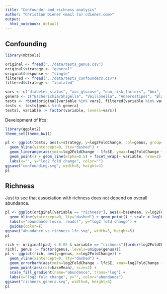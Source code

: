```yaml
---
title: "Confounder and richness analysis"
author: "Christian Diener <mail (a) cdiener.com>"
output: 
  html_notebook: default
---
```


## Confounding

```r
library(mbtools)

original <- fread("../data/tests_genus.csv")
original$strategy <- "general"
original$response <- "single"
filtered <- fread("../data/tests_confounders.csv")
filtered$strategy <- "isolated"

vars <- c("diabetes_status", "auc_glucose", "num_risk_factors", "bmi", "percent_body_fat", "systolic_pressure", "diastolic_pressure")
genera <- c("Escherichia/Shigella", "Veillonella", "Anaerostipes", "Blautia")
tests <- rbind(original[variable %in% vars], filtered[variable %in% vars])
tests <- tests[genus %in% genera]
tests[, variable := factor(variable, levels=vars)]
```


Development of lfcs:

```r
library(ggplot2)
theme_set(theme_bw())

pl <- ggplot(tests, aes(x=strategy, y=log2FoldChange, col=genus, group=genus)) +
  geom_hline(yintercept=0, lty="dashed") +
  geom_linerange(aes(ymin=log2FoldChange - lfcSE, ymax=log2FoldChange + lfcSE)) +
  geom_point() + geom_line(alpha=0.5) + facet_wrap(~ variable, nrow=2) + 
  labs(x="", y="log2 fold change", color="")
ggsave("confounding.svg", width=8, height=4)
pl
```

## Richness

Just to see that association with richness does not depend on overall abundance.

```r
pl <- ggplot(original[variable == "richness"], aes(x=baseMean, y=log2FoldChange, col=(padj > 0.05) | is.na(padj))) +
  geom_hline(yintercept=0, lty="dashed") + geom_point() + scale_x_log10(breaks=c(10, 100, 1000, 10000)) + 
  labs(x="abundance [norm. reads]", y="log2 fold change") +
  guides(color=F)
ggsave("abundance_vs_richness_lfc.svg", width=5, height=5)
pl
```

```r
rich <- original[padj < 0.05 & variable == "richness"][order(log2FoldChange)]
rich[, genus := factor(genus, levels=unique(genus))]
pl <- ggplot(rich, aes(y=genus, x=log2FoldChange)) +
  geom_vline(xintercept=0, lty="dashed") +
  geom_errorbarh(aes(xmin=log2FoldChange - lfcSE, xmax=log2FoldChange + lfcSE), height=0.2) +
  geom_point(aes(col=baseMean), size=2) + 
  scale_fill_gradient(name="abundance", trans="log") + 
  labs(x="log2 fold change", y="", color="abundance")
ggsave("richness_genera.svg", width=6, height=5)
pl
```

